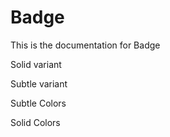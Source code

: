 <!--
title: Badge
-->


# Badge

This is the documentation for Badge

Solid variant

<Canvas>
  <Story id="components-badge--solid" name="Solid" />
</Canvas>

Subtle variant

<Canvas>
  <Story id="components-badge--subtle" />
</Canvas>

Subtle Colors

<Canvas>
  <Story id="components-badge--subtle-colours" />
</Canvas>

Solid Colors

<Canvas>
  <Story id="components-badge--solid-colours" />
</Canvas>
